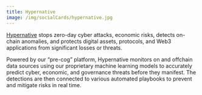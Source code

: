 ```yaml
---
title: Hypernative
image: /img/socialCards/hypernative.jpg
---
```


[Hypernative](https://hypernative.io/) stops zero-day cyber attacks, economic risks, detects on-chain anomalies, and protects digital assets, protocols, and Web3 applications from significant losses or threats.

Powered by our “pre-cog” platform, Hypernative monitors on and offchain data sources using our proprietary machine learning models to accurately predict cyber, economic, and governance threats before they manifest. The detections are then connected to various automated playbooks to prevent and mitigate risks in real time.
